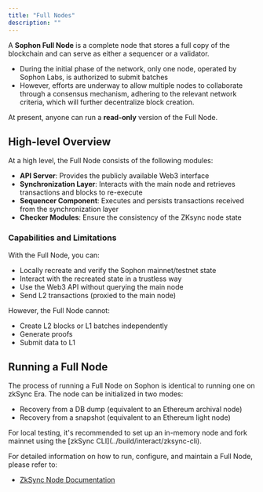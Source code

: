 ```yaml
---
title: "Full Nodes"
description: ""
---
```


A **Sophon Full Node** is a complete node that stores a full copy of the blockchain and can serve as either a sequencer or a validator.

- During the initial phase of the network, only one node, operated by Sophon Labs, is authorized to submit batches
- However, efforts are underway to allow multiple nodes to collaborate through a consensus mechanism, adhering to the relevant network criteria, which will further decentralize block creation.

<Tip>At present, anyone can run a **read-only** version of the Full Node.</Tip>

## High-level Overview

At a high level, the Full Node consists of the following modules:

- **API Server**: Provides the publicly available Web3 interface
- **Synchronization Layer**: Interacts with the main node and retrieves transactions and blocks to re-execute
- **Sequencer Component**: Executes and persists transactions received from the synchronization layer
- **Checker Modules**: Ensure the consistency of the ZKsync node state

### Capabilities and Limitations

With the Full Node, you can:

- Locally recreate and verify the Sophon mainnet/testnet state
- Interact with the recreated state in a trustless way
- Use the Web3 API without querying the main node
- Send L2 transactions (proxied to the main node)

However, the Full Node cannot:

- Create L2 blocks or L1 batches independently
- Generate proofs
- Submit data to L1

## Running a Full Node

The process of running a Full Node on Sophon is identical to running one on zkSync Era. The node can be initialized in two modes:

- Recovery from a DB dump (equivalent to an Ethereum archival node)
- Recovery from a snapshot (equivalent to an Ethereum light node)

<Tip>
  For local testing, it's recommended to set up an in-memory node and fork
  mainnet using the [zkSync CLI](../build/interact/zksync-cli).
</Tip>

For detailed information on how to run, configure, and maintain a Full Node, please refer to:

- [ZkSync Node Documentation](https://matter-labs.github.io/zksync-era/core/latest/guides/external-node/01_intro.html)
